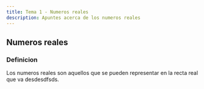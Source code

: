 ```yaml
---
title: Tema 1 - Numeros reales
description: Apuntes acerca de los numeros reales
---
```


## Numeros reales
### Definicion
Los numeros reales son aquellos que se pueden representar en la recta real que va desdesdfsds.